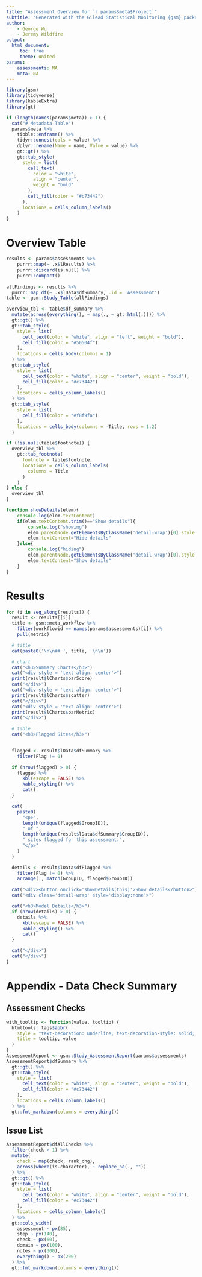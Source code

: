 ```yaml
---
title: "Assessment Overview for `r params$meta$Project`"
subtitle: "Generated with the Gilead Statistical Monitoring {gsm} package"
author: 
    - George Wu
    - Jeremy Wildfire
output:
  html_document:
     toc: true
     theme: united
params:
    assessments: NA
    meta: NA 
---
```


```r
library(gsm)
library(tidyverse)
library(kableExtra)
library(gt)

if (length(names(params$meta)) > 1) {
  cat("# Metadata Table")
  params$meta %>%
    tibble::enframe() %>%
    tidyr::unnest(cols = value) %>%
    dplyr::rename(Name = name, Value = value) %>%
    gt::gt() %>%
    gt::tab_style(
      style = list(
        cell_text(
          color = "white",
          align = "center",
          weight = "bold"
        ),
        cell_fill(color = "#c73442")
      ),
      locations = cells_column_labels()
    )
}
```

# Overview Table
```r
results <- params$assessments %>%
    purrr::map(~ .x$lResults) %>%
    purrr::discard(is.null) %>%
    purrr::compact() 
    
allFindings <- results %>%
  purrr::map_df(~ .x$lData$dfSummary, .id = 'Assessment')
table <- gsm::Study_Table(allFindings)

overview_tbl <- table$df_summary %>%
  mutate(across(everything(), ~ map(., ~ gt::html(.)))) %>%
  gt::gt() %>%
  gt::tab_style(
    style = list(
      cell_text(color = "white", align = "left", weight = "bold"),
      cell_fill(color = "#50504f")
    ),
    locations = cells_body(columns = 1)
  ) %>%
  gt::tab_style(
    style = list(
      cell_text(color = "white", align = "center", weight = "bold"),
      cell_fill(color = "#c73442")
    ),
    locations = cells_column_labels()
  ) %>%
  gt::tab_style(
    style = list(
      cell_fill(color = "#f8f9fa")
    ),
    locations = cells_body(columns = -Title, rows = 1:2)
  )

if (!is.null(table$footnote)) {
  overview_tbl %>%
    gt::tab_footnote(
      footnote = table$footnote,
      locations = cells_column_labels(
        columns = Title
      )
    )
} else {
  overview_tbl
}
```

```js
function showDetails(elem){
    console.log(elem.textContent)
    if(elem.textContent.trim()=="Show details"){
        console.log("showing")
        elem.parentNode.getElementsByClassName('detail-wrap')[0].style.display=null
        elem.textContent="Hide details"
    }else{
        console.log("hiding")
        elem.parentNode.getElementsByClassName('detail-wrap')[0].style.display="none"
        elem.textContent="Show details"
    }
}
```

# Results
```r

for (i in seq_along(results)) {
  result <- results[[i]]
  title <- gsm::meta_workflow %>%
    filter(workflowid == names(params$assessments)[i]) %>%
    pull(metric)

  # title
  cat(paste0('\n\n## ', title, '\n\n'))

  # chart
  cat("<h3>Summary Charts</h3>")
  cat("<div style = 'text-align: center'>")
  print(result$lCharts$barScore)
  cat("</div>")
  cat("<div style = 'text-align: center'>")
  print(result$lCharts$scatter)
  cat("</div>")
  cat("<div style = 'text-align: center'>")
  print(result$lCharts$barMetric)
  cat("</div>")

  # table
  cat("<h3>Flagged Sites</h3>")

  
  flagged <- result$lData$dfSummary %>%
    filter(Flag != 0)

  if (nrow(flagged) > 0) {
    flagged %>%
      kbl(escape = FALSE) %>%
      kable_styling() %>%
      cat()
  }

  cat(
    paste0(
      "<p>",
      length(unique(flagged$GroupID)),
      " of ",
      length(unique(result$lData$dfSummary$GroupID)),
      " sites flagged for this assessment.",
      "</p>"
    )
  )

  details <- result$lData$dfFlagged %>%
    filter(Flag != 0) %>%
    arrange(., match(GroupID, flagged$GroupID))

  cat("<div><button onclick='showDetails(this)'>Show details</button>")
  cat("<div class='detail-wrap' style='display:none'>")

  cat("<h3>Model Details</h3>")
  if (nrow(details) > 0) {
    details %>%
      kbl(escape = FALSE) %>%
      kable_styling() %>%
      cat()
  }

  cat("</div>")
  cat("</div>")
}
```

# Appendix - Data Check Summary

## Assessment Checks
```r
with_tooltip <- function(value, tooltip) {
  htmltools::tags$abbr(
    style = "text-decoration: underline; text-decoration-style: solid; cursor: question; color: blue",
    title = tooltip, value
  )
}
AssessmentReport <- gsm::Study_AssessmentReport(params$assessments)
AssessmentReport$dfSummary %>%
  gt::gt() %>%
  gt::tab_style(
    style = list(
      cell_text(color = "white", align = "center", weight = "bold"),
      cell_fill(color = "#c73442")
    ),
    locations = cells_column_labels()
  ) %>%
  gt::fmt_markdown(columns = everything())
```

## Issue List
```r
AssessmentReport$dfAllChecks %>%
  filter(check > 1) %>%
  mutate(
    check = map(check, rank_chg),
    across(where(is.character), ~ replace_na(., ""))
  ) %>%
  gt::gt() %>%
  gt::tab_style(
    style = list(
      cell_text(color = "white", align = "center", weight = "bold"),
      cell_fill(color = "#c73442")
    ),
    locations = cells_column_labels()
  ) %>%
  gt::cols_width(
    assessment ~ px(85),
    step ~ px(140),
    check ~ px(60),
    domain ~ px(100),
    notes ~ px(300),
    everything() ~ px(200)
  ) %>%
  gt::fmt_markdown(columns = everything())
```



